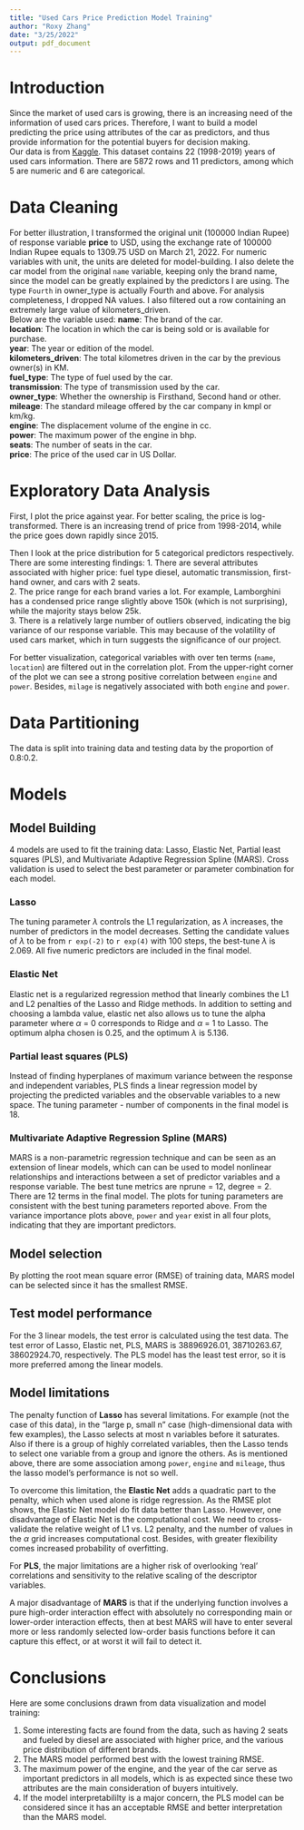 ```yaml
---
title: "Used Cars Price Prediction Model Training"
author: "Roxy Zhang"
date: "3/25/2022"
output: pdf_document
---
```

# Introduction
Since the market of used cars is growing, there is an increasing need of the information of used cars prices. Therefore, I want to build a model predicting the price using attributes of the car as predictors, and thus provide information for the potential buyers for decision making.  
Our data is from [Kaggle](https://www.kaggle.com/code/kuanghiu/used-cars-price-prediction). This dataset contains 22 (1998-2019) years of used cars information. There are 5872 rows and 11 predictors, among which 5 are numeric and 6 are categorical.  

# Data Cleaning
For better illustration, I transformed the original unit (100000 Indian Rupee) of response variable **price** to USD, using the exchange rate of 100000 Indian Rupee equals to 1309.75 USD on March 21, 2022. For numeric variables with unit, the units are deleted for model-building. I also delete the car model from the original `name` variable, keeping only the brand name, since the model can be greatly explained by the predictors I are using. The type `Fourth` in owner_type is actually Fourth and above. For analysis completeness, I dropped NA values. I also filtered out a row containing an extremely large value of kilometers_driven.  
Below are the variable used:
**name**: The brand of the car.  
**location**: The location in which the car is being sold or is available for purchase.  
**year**: The year or edition of the model.  
**kilometers_driven**: The total kilometres driven in the car by the previous owner(s) in KM.  
**fuel_type**: The type of fuel used by the car.  
**transmission**: The type of transmission used by the car.  
**owner_type**: Whether the ownership is Firsthand, Second hand or other.  
**mileage**: The standard mileage offered by the car company in kmpl or km/kg.  
**engine**: The displacement volume of the engine in cc.  
**power**: The maximum power of the engine in bhp.  
**seats**: The number of seats in the car.  
**price**: The price of the used car in US Dollar. 

# Exploratory Data Analysis
First, I plot the price against year. For better scaling, the price is log-transformed. There is an increasing trend of price from 1998-2014, while the price goes down rapidly since 2015.

Then I look at the price distribution for 5 categorical predictors respectively. There are some interesting findings: 
1. There are several attributes associated with higher price: fuel type diesel, automatic transmission, first-hand owner, and cars with 2 seats.  
2. The price range for each brand varies a lot. For example, Lamborghini has a condensed price range slightly above 150k (which is not surprising), while the majority stays below 25k.  
3. There is a relatively large number of outliers observed, indicating the big variance of our response variable. This may because of the volatility of used cars market, which in turn suggests the significance of our project. 

For better visualization, categorical variables with over ten terms (`name`, `location`) are filtered out in the correlation plot. From the upper-right corner of the plot we can see a strong positive correlation between `engine` and `power`. Besides, `milage` is negatively associated with both `engine` and `power`.  

# Data Partitioning
The data is split into training data and testing data by the proportion of 0.8:0.2.

# Models
## Model Building
4 models are used to fit the training data: Lasso, Elastic Net,  Partial least squares (PLS), and Multivariate Adaptive Regression Spline (MARS). Cross validation is used to select the best parameter or parameter combination for each model.

### Lasso
The tuning parameter $\lambda$ controls the L1 regularization, as $\lambda$ increases, the number of predictors in the model decreases. Setting the candidate values of $\lambda$ to be from `r exp(-2)` to `r exp(4)` with 100 steps, the best-tune $\lambda$ is 2.069. All five numeric predictors are included in the final model.   

### Elastic Net
Elastic net is a regularized regression method that linearly combines the L1 and L2 penalties of the Lasso and Ridge methods.
In addition to setting and choosing a lambda value, elastic net also allows us to tune the alpha parameter where $\alpha$ = 0 corresponds to Ridge and $\alpha$ = 1 to Lasso. The optimum alpha chosen is 0.25, and the optimum $\lambda$ is 5.136.  

### Partial least squares (PLS)
Instead of finding hyperplanes of maximum variance between the response and independent variables, PLS finds a linear regression model by projecting the predicted variables and the observable variables to a new space. The tuning parameter - number of components in the final model is 18.

### Multivariate Adaptive Regression Spline (MARS)
MARS is a non-parametric regression technique and can be seen as an extension of linear models, which can can be used to model nonlinear relationships and interactions between a set of predictor variables and a response variable. The best tune metrics are nprune = 12, degree = 2. There are 12 terms in the final model.
The plots for tuning parameters are consistent with the best tuning parameters reported above.
From the variance importance plots above, `power` and `year` exist in all four plots, indicating that they are important predictors.

## Model selection
By plotting the root mean square error (RMSE) of training data, MARS model can be selected since it has the smallest RMSE. 

## Test model performance
For the 3 linear models, the test error is calculated using the test data. The test error of Lasso, Elastic net, PLS, MARS is 38896926.01, 38710263.67, 38602924.70, respectively. The PLS model has the least test error, so it is more preferred among the linear models.

## Model limitations
The penalty function of **Lasso** has several limitations. For example (not the case of this data), in the "large p, small n" case (high-dimensional data with few examples), the Lasso selects at most n variables before it saturates. Also if there is a group of highly correlated variables, then the Lasso tends to select one variable from a group and ignore the others. As is mentioned above, there are some association among `power`, `engine` and `mileage`, thus the lasso model's performance is not so well.  

To overcome this limitation, the **Elastic Net** adds a quadratic part to the penalty, which when used alone is ridge regression. As the RMSE plot shows, the Elastic Net model do fit data better than Lasso. However, one disadvantage of Elastic Net is the computational cost. We need to cross-validate the relative weight of L1 vs. L2 penalty, and the number of values in the $\alpha$ grid increases computational cost. Besides, with greater flexibility comes increased probability of overfitting.  

For **PLS**, the major limitations are a higher risk of overlooking 'real' correlations and sensitivity to the relative scaling of the descriptor variables.  

A major disadvantage of **MARS** is that if the underlying function involves a pure high-order interaction effect with absolutely no corresponding main or lower-order interaction effects, then at best MARS will have to enter several more or less randomly selected low-order basis functions before it can capture this effect, or at worst it will fail to detect it.  

# Conclusions
Here are some conclusions drawn from data visualization and model training:  

1. Some interesting facts are found from the data, such as having 2 seats and fueled by diesel are associated with higher price, and the various price distribution of different brands.  
2. The MARS model performed best with the lowest training RMSE.  
3. The maximum power of the engine, and the year of the car serve as important predictors in all models, which is as expected since these two attributes are the main consideration of buyers intuitively.  
4. If the model interpretabililty is a major concern, the PLS model can be considered since it has an acceptable RMSE and better interpretation than the MARS model.
